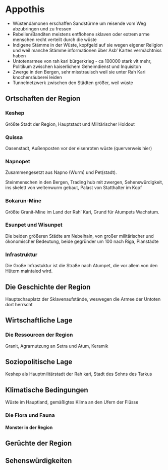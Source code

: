 # Appothis

* Wüstendämonen erschaffen Sandstürme um reisende vom Weg abzubringen und zu fressen
* Rebellen/Banditen meistens entflohene sklaven oder extrem arme menschen recht verteilt durch die wüste
* Indigene Stämme in der Wüste, kopfgeld auf sie wegen eigener Religion und weil manche Stämme informationen über Asb' Kartes vermächtniss haben
* Untotenarmee von rah kari bürgerkrieg - ca 100000 stark vlt mehr, Politikum zwischen kaiserlichem Geheimdienst und Inquisiton
* Zwerge in den Bergen, sehr misstrauisch weil sie unter Rah Kari knochenräuberei leiden
* Tunnelnetzwerk zwischen den Städten größer, weil wüste


## Ortschaften der Region 

### Keshep

Größte Stadt der Region, Hauptstadt und Militärischer Holdout

### Quissa

Oasenstadt, Außenposten vor der eisenroten wüste (querverweis hier)

### Napnopet

Zusammengesetzt aus Napno (Wurm) und Pet(stadt).

Steinmenschen in den Bergen, Trading hub mit zwergen, Sehenswürdigkeit, ins skelett von weltenwurm gebaut, Palast von Statthalter im Kopf

### Bokarun-Mine

Größte Granit-Mine im Land der Rah' Kari, Grund für Atumpets Wachstum. 

### Esunpet und Wisunpet

Die beiden größeren Städte am Nebelhain, von großer militärischer und ökonomischer Bedeutung, beide gegründer um 100 nach Riga, Planstädte

### Infrastruktur

Die Große Infrastuktur ist die Straße nach Atumpet, die vor allem von den Hütern maintaied wird. 

## Die Geschichte der Region

Hauptschauplatz der Sklavenaufstände, weswegen die Armee der Untoten dort herrscht

## Wirtschaftliche Lage

### Die Ressourcen der Region

Granit, Agrarnutzung an Setra und Atum, Keramik

## Soziopolitische Lage 

Keshep als Hauptmilitärstadt der Rah kari, Stadt des Sohns des Tarkus

## Klimatische Bedingungen

Wüste im Hauptland, gemäßigtes Klima an den Ufern der Flüsse

### Die Flora und Fauna

#### Monster in der Region

## Gerüchte der Region


## Sehenswürdigkeiten
